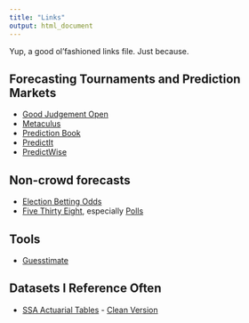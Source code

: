 ```yaml
---
title: "Links"
output: html_document
---
```


Yup, a good ol'fashioned links file. Just because.

## Forecasting Tournaments and Prediction Markets

* [Good Judgement Open](https://www.gjopen.com/memberships/4645/scores)
* [Metaculus](https://www.metaculus.com/accounts/profile/106142/)
* [Prediction Book](https://predictionbook.com/users/AABoyles)
* [PredictIt](https://predictit.com/)
* [PredictWise](https://markets.predictwise.com/markets/)

## Non-crowd forecasts

* [Election Betting Odds](https://electionbettingodds.com/)
* [Five Thirty Eight](https://projects.fivethirtyeight.com/), especially [Polls](https://projects.fivethirtyeight.com/polls/)

## Tools

* [Guesstimate](https://www.getguesstimate.com/users/60)

## Datasets I Reference Often

* [SSA Actuarial Tables](https://www.ssa.gov/oact/STATS/table4c6.html) - [Clean Version](https://docs.google.com/spreadsheets/d/e/2PACX-1vQ7rRJM5TFdRotQZAJnsoDXu7djMHgKZ2esvcvDlvZuLa_qjbBT-d4DbtnzkWC3a7-WvjQkAT5xmbLs/pubhtml?gid=0&single=true)